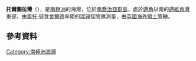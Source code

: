 {{coord|54|14|S|36|30|W|display=title}}

'''托爾圖拉灣'''（{{lang-en|Tortula Cove}}），是[[南極洲|南極洲]]的海灣，位於[[南喬治亞群島|南喬治亞群島]]，處於[[邁角|邁角]]以南的[[邁維肯灣|邁維肯灣]]東部，由[[奧托·努登舍爾德|奧托·努登舍爾德]]率領的[[瑞典|瑞典]]探險隊測量，由[[英國海外領土|英國海外領土]]管轄。

==參考資料==
{{usgs-gazetteer}}

{{Antarctica-geo-stub}}
[[Category:南極洲海灣|Category:南極洲海灣]]